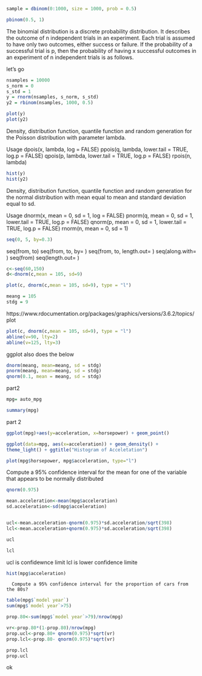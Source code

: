 ```r
sample = dbinom(0:1000, size = 1000, prob = 0.5)

pbinom(0.5, 1)


```

The binomial distribution is a discrete probability distribution. It describes the outcome of n independent trials in an experiment. Each trial is assumed to have only two outcomes, either success or failure. If the probability of a successful trial is p, then the probability of having x successful outcomes in an experiment of n independent trials is as follows.

let's go


```r
nsamples = 10000
s_norm = 0
s_std = 1
y = rnorm(nsamples, s_norm, s_std)
y2 = rbinom(nsamples, 1000, 0.5)

plot(y)
plot(y2)

```
Density, distribution function, quantile function and random generation for the Poisson distribution with parameter lambda.

Usage
dpois(x, lambda, log = FALSE)
ppois(q, lambda, lower.tail = TRUE, log.p = FALSE)
qpois(p, lambda, lower.tail = TRUE, log.p = FALSE)
rpois(n, lambda)
```r
hist(y)
hist(y2)

```
Density, distribution function, quantile function and random generation for the normal distribution with mean equal to mean and standard deviation equal to sd.

Usage
dnorm(x, mean = 0, sd = 1, log = FALSE)
pnorm(q, mean = 0, sd = 1, lower.tail = TRUE, log.p = FALSE)
qnorm(p, mean = 0, sd = 1, lower.tail = TRUE, log.p = FALSE)
rnorm(n, mean = 0, sd = 1)
```r
seq(0, 5, by=0.3)

```

seq(from, to)
seq(from, to, by= )
seq(from, to, length.out= )
seq(along.with= )
seq(from)
seq(length.out= )


```r
c<-seq(60,150)
d<-dnorm(c,mean = 105, sd=9)

plot(c, dnorm(c,mean = 105, sd=9), type = "l")

meang = 105
stdg = 9

```
https://www.rdocumentation.org/packages/graphics/versions/3.6.2/topics/plot


```r

plot(c, dnorm(c,mean = 105, sd=9), type = "l")
abline(v=90, lty=2)
abline(v=125, lty=3)

```

ggplot also does the below
```r

dnorm(meang, mean=meang, sd = stdg)
pnorm(meang, mean=meang, sd = stdg)
qnorm(0.1, mean = meang, sd = stdg)

```


part2
```r
mpg= auto_mpg

summary(mpg)
````

part 2


```r

ggplot(mpg)+aes(y=acceleration, x=horsepower) + geom_point()

````



```r
ggplot(data=mpg, aes(x=acceleration)) + geom_density() +
theme_light() + ggtitle("Histogram of Acceletation")

```

```r

plot(mpg$horsepower, mpg$acceleration, type="l")
````

Compute a 95% confidence interval for the mean for one of the variable that appears to be normally
distributed

```r

qnorm(0.975)

mean.acceleration<-mean(mpg$acceleration)
sd.acceleration<-sd(mpg$acceleration)


ucl<-mean.acceleration-qnorm(0.975)*sd.acceleration/sqrt(398)
lcl<-mean.acceleration+qnorm(0.975)*sd.acceleration/sqrt(398)

ucl

lcl


```
ucl is  confidewnce limit
lcl is lower confidence limite

```r

hist(mpg$acceleration)

````
      Compute a 95% confidence interval for the proportion of cars from the 80s?

```r

table(mpg$`model year`)
sum(mpg$`model year`>75)

prop.80<-sum(mpg$`model year`>79)/nrow(mpg)

vr<-prop.80*(1-prop.80)/nrow(mpg)
prop.ucl<-prop.80+ qnorm(0.975)*sqrt(vr)
prop.lcl<-prop.80- qnorm(0.975)*sqrt(vr)

prop.lcl
prop.ucl

````


ok

      